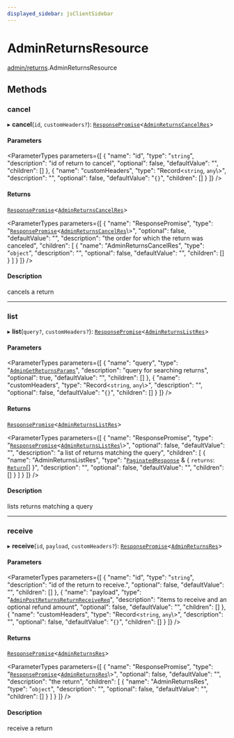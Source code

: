 ```yaml
---
displayed_sidebar: jsClientSidebar
---
```



# AdminReturnsResource

[admin/returns](../../modules/admin_returns.mdx).AdminReturnsResource

## Methods

### cancel

▸ **cancel**(`id`, `customHeaders?`): [`ResponsePromise`](../../swaps/modules/swaps.internal.mdx#responsepromise)<[`AdminReturnsCancelRes`](../../internal/modules/admin_discounts.internal.internal.mdx#adminreturnscancelres)\>

#### Parameters

<ParameterTypes parameters={[
  {
    "name": "id",
    "type": "`string`",
    "description": "id of return to cancel",
    "optional": false,
    "defaultValue": "",
    "children": []
  },
  {
    "name": "customHeaders",
    "type": "Record<`string`, `any`\\>",
    "description": "",
    "optional": false,
    "defaultValue": "`{}`",
    "children": []
  }
]} />

#### Returns

[`ResponsePromise`](../../swaps/modules/swaps.internal.mdx#responsepromise)<[`AdminReturnsCancelRes`](../../internal/modules/admin_discounts.internal.internal.mdx#adminreturnscancelres)\>

<ParameterTypes parameters={[
  {
    "name": "ResponsePromise",
    "type": "[`ResponsePromise`](../../swaps/modules/swaps.internal.mdx#responsepromise)<[`AdminReturnsCancelRes`](../../internal/modules/admin_discounts.internal.internal.mdx#adminreturnscancelres)\\>",
    "optional": false,
    "defaultValue": "",
    "description": "the order for which the return was canceled",
    "children": [
      {
        "name": "AdminReturnsCancelRes",
        "type": "`object`",
        "description": "",
        "optional": false,
        "defaultValue": "",
        "children": []
      }
    ]
  }
]} />

#### Description

cancels a return

___

### list

▸ **list**(`query?`, `customHeaders?`): [`ResponsePromise`](../../swaps/modules/swaps.internal.mdx#responsepromise)<[`AdminReturnsListRes`](../../internal/modules/admin_discounts.internal.internal.mdx#adminreturnslistres)\>

#### Parameters

<ParameterTypes parameters={[
  {
    "name": "query",
    "type": "[`AdminGetReturnsParams`](../../internal/classes/admin_discounts.internal.internal.AdminGetReturnsParams.mdx)",
    "description": "query for searching returns",
    "optional": true,
    "defaultValue": "",
    "children": []
  },
  {
    "name": "customHeaders",
    "type": "Record<`string`, `any`\\>",
    "description": "",
    "optional": false,
    "defaultValue": "`{}`",
    "children": []
  }
]} />

#### Returns

[`ResponsePromise`](../../swaps/modules/swaps.internal.mdx#responsepromise)<[`AdminReturnsListRes`](../../internal/modules/admin_discounts.internal.internal.mdx#adminreturnslistres)\>

<ParameterTypes parameters={[
  {
    "name": "ResponsePromise",
    "type": "[`ResponsePromise`](../../swaps/modules/swaps.internal.mdx#responsepromise)<[`AdminReturnsListRes`](../../internal/modules/admin_discounts.internal.internal.mdx#adminreturnslistres)\\>",
    "optional": false,
    "defaultValue": "",
    "description": "a list of returns matching the query",
    "children": [
      {
        "name": "AdminReturnsListRes",
        "type": "[`PaginatedResponse`](../../admin_batch_jobs/modules/admin_batch_jobs.internal.mdx#paginatedresponse) & { `returns`: [`Return`](../../internal/classes/admin_collections.internal.Return.mdx)[]  }",
        "description": "",
        "optional": false,
        "defaultValue": "",
        "children": []
      }
    ]
  }
]} />

#### Description

lists returns matching a query

___

### receive

▸ **receive**(`id`, `payload`, `customHeaders?`): [`ResponsePromise`](../../swaps/modules/swaps.internal.mdx#responsepromise)<[`AdminReturnsRes`](../../internal/modules/admin_discounts.internal.internal.mdx#adminreturnsres)\>

#### Parameters

<ParameterTypes parameters={[
  {
    "name": "id",
    "type": "`string`",
    "description": "id of the return to receive.",
    "optional": false,
    "defaultValue": "",
    "children": []
  },
  {
    "name": "payload",
    "type": "[`AdminPostReturnsReturnReceiveReq`](../../internal/classes/admin_discounts.internal.internal.AdminPostReturnsReturnReceiveReq.mdx)",
    "description": "items to receive and an optional refund amount",
    "optional": false,
    "defaultValue": "",
    "children": []
  },
  {
    "name": "customHeaders",
    "type": "Record<`string`, `any`\\>",
    "description": "",
    "optional": false,
    "defaultValue": "`{}`",
    "children": []
  }
]} />

#### Returns

[`ResponsePromise`](../../swaps/modules/swaps.internal.mdx#responsepromise)<[`AdminReturnsRes`](../../internal/modules/admin_discounts.internal.internal.mdx#adminreturnsres)\>

<ParameterTypes parameters={[
  {
    "name": "ResponsePromise",
    "type": "[`ResponsePromise`](../../swaps/modules/swaps.internal.mdx#responsepromise)<[`AdminReturnsRes`](../../internal/modules/admin_discounts.internal.internal.mdx#adminreturnsres)\\>",
    "optional": false,
    "defaultValue": "",
    "description": "the return",
    "children": [
      {
        "name": "AdminReturnsRes",
        "type": "`object`",
        "description": "",
        "optional": false,
        "defaultValue": "",
        "children": []
      }
    ]
  }
]} />

#### Description

receive a return
